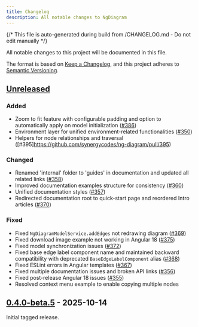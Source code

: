 ```yaml
---
title: Changelog
description: All notable changes to NgDiagram
---
```


{/* This file is auto-generated during build from /CHANGELOG.md - Do not edit manually */}

All notable changes to this project will be documented in this file.

The format is based on [Keep a Changelog](https://keepachangelog.com/en/1.1.0/),
and this project adheres to [Semantic Versioning](https://semver.org/spec/v2.0.0.html).

## [Unreleased]

### Added

- Zoom to fit feature with configurable padding and option to automatically apply on model initialization ([#386](https://github.com/synergycodes/ng-diagram/pull/386))
- Environment layer for unified environment-related functionalities ([#350](https://github.com/synergycodes/ng-diagram/pull/350))
- Helpers for node relationships and traversal ([#395]https://github.com/synergycodes/ng-diagram/pull/395)

### Changed

- Renamed 'internal' folder to 'guides' in documentation and updated all related links ([#358](https://github.com/synergycodes/ng-diagram/pull/358))
- Improved documentation examples structure for consistency ([#360](https://github.com/synergycodes/ng-diagram/pull/360))
- Unified documentation styles ([#357](https://github.com/synergycodes/ng-diagram/pull/357))
- Redirected documentation root to quick-start page and reordered Intro articles ([#370](https://github.com/synergycodes/ng-diagram/pull/370))

### Fixed

- Fixed `NgDiagramModelService.addEdges` not redrawing diagram ([#369](https://github.com/synergycodes/ng-diagram/pull/369))
- Fixed download image example not working in Angular 18 ([#375](https://github.com/synergycodes/ng-diagram/pull/375))
- Fixed model synchronization issues ([#372](https://github.com/synergycodes/ng-diagram/pull/372))
- Fixed base edge label component name and maintained backward compatibility with deprecated `BaseEdgeLabelComponent` alias ([#368](https://github.com/synergycodes/ng-diagram/pull/368))
- Fixed ESLint errors in Angular templates ([#367](https://github.com/synergycodes/ng-diagram/pull/367))
- Fixed multiple documentation issues and broken API links ([#356](https://github.com/synergycodes/ng-diagram/pull/356))
- Fixed post-release Angular 18 issues ([#355](https://github.com/synergycodes/ng-diagram/pull/355))
- Resolved context menu example to enable copying multiple nodes

## [0.4.0-beta.5] - 2025-10-14

Initial tagged release.

[unreleased]: https://github.com/synergycodes/ng-diagram/compare/v0.4.0-beta.5...HEAD
[0.4.0-beta.5]: https://github.com/synergycodes/ng-diagram/releases/tag/v0.4.0-beta.5
